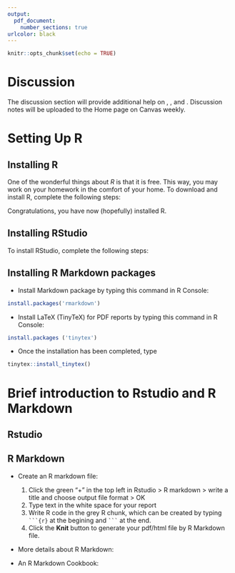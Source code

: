 ```yaml
---
output: 
  pdf_document:
    number_sections: true
urlcolor: black
---
```


```r
knitr::opts_chunk$set(echo = TRUE)
```

\begin{center}
   \framebox{
      \vbox{\vspace{2mm}
    \hbox to 6.28in { {\bf STA 106B: Applied Statistical Methods - Analysis of Variance
		\hfill Spring 2024} }
       \vspace{4mm}
       \hbox to 6.28in { {\Large \hfill Discussion 1  \hfill} }
       \vspace{2mm}
       \hbox to 6.28in { {\it \hfill TA: Zach Quan, zkquan@ucdavis.edu \hfill} }
       \vspace{1mm}
       \hbox to 6.28in { {\it \hfill \href{https://ucdavis.zoom.us/j/2478285521}{Office Hour: Thursday 5:00 pm - 7:00 pm} \hfill} }
        \vspace{1mm}
       \hbox to 6.28in { {\it \hfill {Zoom Link: https://ucdavis.zoom.us/j/2478285521} \hfill} }
       }
   }
\end{center}

\vspace*{4mm}


# Discussion
The discussion section will provide additional help on \textbf{data analysis (in R)}, \textbf{concept understanding}, and \textbf{homework assignments/quizzes}. Discussion notes will be uploaded to the Home page on Canvas weekly.

# Setting Up R
## Installing R
One of the wonderful things about $R$ is that it is free. This way, you may work on your homework in the comfort of your home. To download and install R, complete the following steps:
\begin{enumerate}
	\item Go to \url{http://cran.freestatistics.org/}
	\item If you have Linux, click "Download R for Linux" and select the appropriate platform.
	\item If you have a Mac, click "Download R for (Mac) OS X", and select the appropriate package based on your operating system.
	\item Follow the instructions of the installer.
\end{enumerate}
Congratulations, you have now (hopefully) installed R.

## Installing RStudio
To install RStudio, complete the following steps:
\begin{enumerate}
	\item Go to \href{http://rstudio.org/}{http://rstudio.org/}
	\item Click on the "Download RStudio" button.
	\item Select the "Desktop" option.
	\item Select the appropriate link (usually the recommended one for your system works just fine).
\end{enumerate}

\newpage
## Installing R Markdown packages
- Install Markdown package by typing this command in R Console:
```r
install.packages('rmarkdown')
```
- Install LaTeX (TinyTeX) for PDF reports by typing this command in R Console:
```r
install.packages ('tinytex')
```
- Once the installation has been completed, type
```r
tinytex::install_tinytex()
```


# Brief introduction to Rstudio and R Markdown

## Rstudio
\begin{itemize}
	\item Click the RStudio icon to run this program, and R will open automatically in the background at the same time. You should have 4 panels. A brief description of the four windows follows:
	\begin{enumerate}
		\item \textbf{Environment, History}: This window lists all Variables, Data, and Functions defined by us.
		\item \textbf{Files, Plots, Packages, Help}: We can use the help or \text{?} command to get the documentation of any functions, and the relevant help document will be opened. Furthermore, if we plot a figure, it will be displayed in this panel as well.
		\item \textbf{Console}: The place we can type in commands and retrieve our output.
		\item \textbf{Source}: The place to store our commands.
	\end{enumerate}
	\item Ways of typing commands in R:
	\begin{enumerate}
		\item Type code in Console
		\item \textbf{Recommended}: Create a new source file, type code in the file: \\
		click the green cross (+) in the top left corner, and choose "R script".
	\end{enumerate}
	\item Running R code:
	\begin{enumerate}
		\item In R Console: hit *Enter* after the command line
		\item In R Source files:\\
		 Place the cursor in the line or highlight the part you want to run and hit the "run" button on the menu, or apply the shortcut: \textbf{command + Return(MAC)} or \textbf{Ctrl + Enter(Windows)}
	\end{enumerate}
	\item Save R Source files (Script, notebook, markdown):
	\begin{enumerate}
		\item click the blue square button in the source window.
		\item click File $>$ Save/ Save as.
	\end{enumerate}
\end{itemize}


## R Markdown

- Create an R markdown file:
    1. Click the green "+" in the top left in Rstudio > R markdown > write a title and choose output file format > OK
    2. Type text in the white space for your report
    3. Write R code in the grey R chunk, which can be created by typing ` ```{r} ` at the begining and ` ``` ` at the end.
    4. Click the **Knit** button to generate your pdf/html file by R Markdown file.
    
- More details about R Markdown: \url{https://rmarkdown.rstudio.com/authoring_basics.html}

- An R Markdown Cookbook: \url{https://bookdown.org/yihui/rmarkdown-cookbook/}

